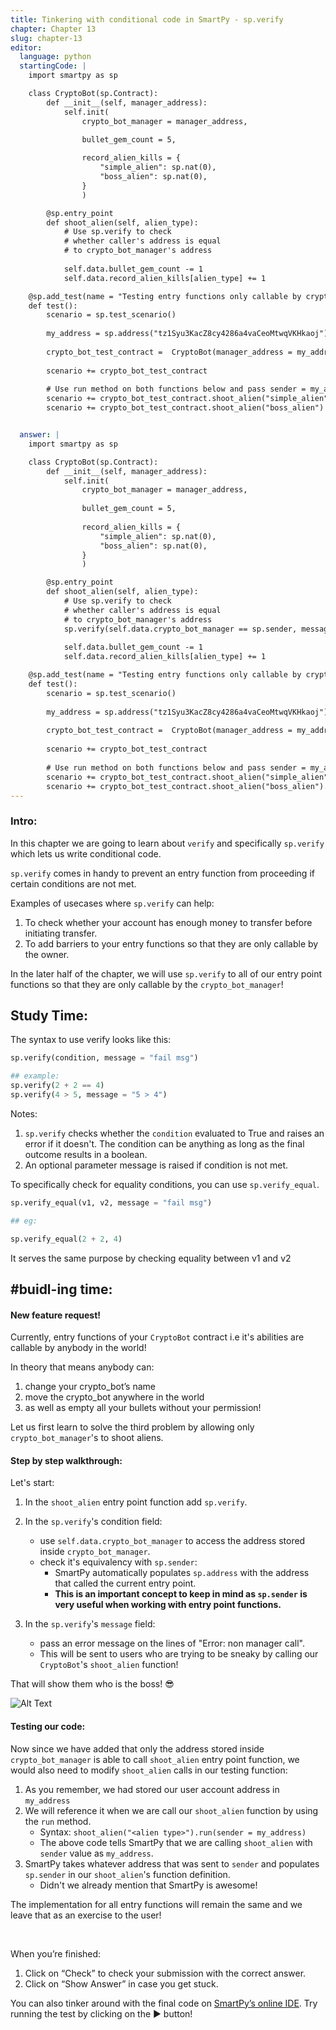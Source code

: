 ```yaml
---
title: Tinkering with conditional code in SmartPy - sp.verify
chapter: Chapter 13
slug: chapter-13
editor:
  language: python
  startingCode: |
    import smartpy as sp

    class CryptoBot(sp.Contract):
        def __init__(self, manager_address):
            self.init(
                crypto_bot_manager = manager_address,

                bullet_gem_count = 5, 
                
                record_alien_kills = {
                    "simple_alien": sp.nat(0), 
                    "boss_alien": sp.nat(0), 
                }
                )

        @sp.entry_point
        def shoot_alien(self, alien_type):
            # Use sp.verify to check 
            # whether caller's address is equal 
            # to crypto_bot_manager's address
     
            self.data.bullet_gem_count -= 1
            self.data.record_alien_kills[alien_type] += 1

    @sp.add_test(name = "Testing entry functions only callable by crypto_bot manager")
    def test():
        scenario = sp.test_scenario()
        
        my_address = sp.address("tz1Syu3KacZ8cy4286a4vaCeoMtwqVKHkaoj")
        
        crypto_bot_test_contract =  CryptoBot(manager_address = my_address)
        
        scenario += crypto_bot_test_contract
        
        # Use run method on both functions below and pass sender = my_address to it. 
        scenario += crypto_bot_test_contract.shoot_alien("simple_alien")
        scenario += crypto_bot_test_contract.shoot_alien("boss_alien")


  answer: |  
    import smartpy as sp

    class CryptoBot(sp.Contract):
        def __init__(self, manager_address):
            self.init(
                crypto_bot_manager = manager_address, 
                
                bullet_gem_count = 5,
                
                record_alien_kills = {
                    "simple_alien": sp.nat(0), 
                    "boss_alien": sp.nat(0), 
                }
                )

        @sp.entry_point
        def shoot_alien(self, alien_type):
            # Use sp.verify to check 
            # whether caller's address is equal 
            # to crypto_bot_manager's address
            sp.verify(self.data.crypto_bot_manager == sp.sender, message = "Error: non manager call")
            
            self.data.bullet_gem_count -= 1
            self.data.record_alien_kills[alien_type] += 1

    @sp.add_test(name = "Testing entry functions only callable by crypto_bot manager")
    def test():
        scenario = sp.test_scenario()
        
        my_address = sp.address("tz1Syu3KacZ8cy4286a4vaCeoMtwqVKHkaoj")
        
        crypto_bot_test_contract =  CryptoBot(manager_address = my_address)
        
        scenario += crypto_bot_test_contract
        
        # Use run method on both functions below and pass sender = my_address to it. 
        scenario += crypto_bot_test_contract.shoot_alien("simple_alien").run(sender = my_address)
        scenario += crypto_bot_test_contract.shoot_alien("boss_alien").run(sender = my_address)
---
```


### Intro: 
In this chapter we are going to learn about `verify` and specifically `sp.verify` which lets us write conditional code. 

`sp.verify` comes in handy to prevent an entry function from proceeding if certain conditions are not met. 

Examples of usecases where `sp.verify` can help: 

1. To check whether your account has enough money to transfer before initiating transfer. 
2. To add barriers to your entry functions so that they are only callable by the owner. 

In the later half of the chapter, we will use `sp.verify` to all of our entry point functions so that they are only callable by the `crypto_bot_manager`!



## Study Time: 


The syntax to use verify looks like this: 

```python
sp.verify(condition, message = "fail msg"​)

## example: 
sp.verify(2 + 2 == 4)
sp.verify(4 > 5, message = "5 > 4")

```

Notes:

1. `sp.verify` checks whether the `condition` evaluated to <span class="string-highlight">True</span> and raises an error if it doesn't. The condition can be anything as long as the final outcome results in a boolean. 
2. An optional parameter message is raised if condition is not met.


To specifically check for equality conditions, you can use `sp.verify_equal`. 

```python
sp.verify_equal(v1, v2, message = "fail msg"​)

## eg: 

sp.verify_equal(2 + 2, 4)

```

It serves the same purpose by checking equality between <span class="string-highlight">v1</span> and <span class="string-highlight">v2</span>


## #buidl-ing time:

#### New feature request!

Currently, entry functions of your `CryptoBot` contract i.e it's abilities are callable by anybody in the world! 

In theory that means anybody can:

1. change your crypto_bot’s name 
2. move the crypto_bot anywhere in the world 
3. as well as empty all your bullets without your permission!


Let us first learn to solve the third problem by allowing only `crypto_bot_manager`'s to shoot aliens. 

#### Step by step walkthrough: 

Let's start: 

1. In the `shoot_alien` entry point function add `sp.verify`. 
2. In the `sp.verify`'s condition field: 
    * use `self.data.crypto_bot_manager` to access the address stored inside `crypto_bot_manager`. 
    * check it's equivalency with `sp.sender`:
       * SmartPy automatically populates `sp.address` with the address that called the current entry point.
       * **This is an important concept to keep in mind as `sp.sender` is very useful when working with entry point functions.**
 
3. In the `sp.verify`'s `message` field: 
    * pass an error message on the lines of <span class="string-highlight">"Error: non manager call".</span>
    * This will be sent to users who are trying to be sneaky by calling our `CryptoBot`'s `shoot_alien` function! 

That will show them who is the boss! 😎

![Alt Text](https://media.giphy.com/media/tRl9evJaEURRm/giphy.gif)

#### Testing our code: 

Now since we have added that only the address stored inside `crypto_bot_manager` is able to call `shoot_alien` entry point function, we would also need to modify `shoot_alien` calls in our testing function: 

1. As you remember, we had stored our user account address in `my_address`
2. We will reference it when we are call our `shoot_alien` function by using the `run` method. 
    * Syntax: `shoot_alien("<alien type>").run(sender = my_address)`
    * The above code tells SmartPy that we are calling `shoot_alien` with `sender` value as `my_address`. 
4. SmartPy takes whatever address that was sent to `sender` and populates `sp.sender` in our `shoot_alien`'s function definition. 
    * Didn't we already mention that SmartPy is awesome! 


The implementation for all entry functions will remain the same and we leave that as an exercise to the user! 


<br />

When you’re finished:

1. Click on “Check” to check your submission with the correct answer.
2. Click on “Show Answer” in case you get stuck.


You can also tinker around with the final code on [SmartPy’s online IDE](https://smartpy.io/demo/index.html?code=eJydVE2P0zAQvfdXjMKBRJSIhQWtKlVCVEhIK058HEDIcpxpY@rYWdvZKiD@@46dtE3a8iF8iGT7zZvnNzORdWOsB1dz65sOuAPXzGZCcedgZbvGmzfGp67JV0Z7y4XPFjOgVeIaGJNaesZSh2o9h5prvkHLeFladG4AhhXu84BND0dhicjPCuPZEAvLU5b5bBJStEqhZxusmTCt9hTwcg4TyGRjURhbMq4karaVSjmK@DmBhJU4WTcKe1yyIA9yzX36LDvhjtjCOPdX5K_JLutf8ZrQSDZ2rDFS@4ORrjLkQaQcvOwF@67BkY2P4JPDkPEerVx34A2ICsUWRohdhb4iIwUno@xjB4OPIB3gXcvVGBwIzmpwjDnWb58yqstL7nl@qXjLgHSoS7TUDsRAx@R38tZaYxegjd6XN@pLsmmHRN6zCj9dwtUF3Hllvx5N@wZPQtQsGE6PYR6dTzWvo5qPtJF6A7ESsG618NJoB0arLurihUIoupE3e9mkONQr0g2FcQI1t9JAfHy4YfujtH9f_NTdvqN74LBJE__j6kPXvrjl4suN6K6f37zi1_d8hea93919vn235eZ7MiIa@R6TiWEuiXY0sCdTFObqIGBEdhBPdv2O@Iju@8@2VEVqMlOSY0DwauRhgcrsgOsSmvAH6Xthkj00nfT5v@fPx9MxHdQsJzHphSTZf7KPRvsP3A85D6YJ). Try running the test by clicking on the ▶️ button!

